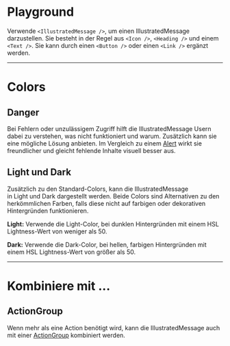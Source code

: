 # Playground

Verwende `<IllustratedMessage />`, um einen IllustratedMessage darzustellen. Sie besteht in der Regel aus `<Icon />`, `<Heading />` und einem `<Text />`. Sie kann durch einen `<Button />` oder einen `<Link />` ergänzt werden.

<LiveCodeEditor />

---

# Colors

## Danger

Bei Fehlern oder unzulässigem Zugriff hilft die IllustratedMessage Usern dabei zu verstehen, was nicht funktioniert und warum. Zusätzlich kann sie eine mögliche Lösung anbieten. Im Vergleich zu einem [Alert](https://mittwald.github.io/flow/03-components/status/alert) wirkt sie freundlicher und gleicht fehlende Inhalte visuell besser aus.

<LiveCodeEditor example="negative" editorCollapsed />

## Light und Dark

Zusätzlich zu den Standard-Colors, kann die IllustratedMessage in Light und Dark dargestellt werden. Beide Colors sind Alternativen zu den herkömmlichen Farben, falls diese nicht auf farbigen oder dekorativen Hintergründen funktionieren.

<LiveCodeEditor example="light" bgColor="dark" editorCollapsed />

<LiveCodeEditor example="dark" bgColor="light" editorCollapsed />

**Light:** Verwende die Light-Color, bei dunklen Hintergründen mit einem HSL Lightness-Wert von weniger als 50.

**Dark:** Verwende die Dark-Color, bei hellen, farbigen Hintergründen mit einem HSL Lightness-Wert von größer als 50.

---

#  Kombiniere mit ...

## ActionGroup

Wenn mehr als eine Action benötigt wird, kann die IllustratedMessage auch mit einer [ActionGroup](https://mittwald.github.io/flow/03-components/actions/action-group) kombiniert werden.

<LiveCodeEditor example="actionGroup" />
